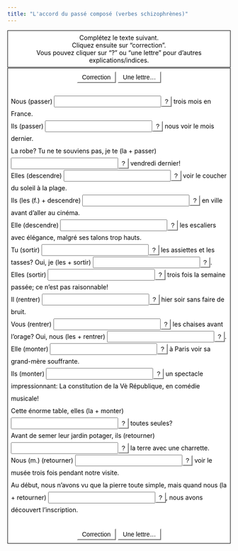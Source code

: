 ```yaml
---
title: "L'accord du passé composé (verbes schizophrènes)"
---
```


<body onload="StartUp()" id="TheBody" >


<div id="InstructionsDiv" class="StdDiv">
  <div id="Instructions">Compl&#x00e9;tez le texte suivant. <br>Cliquez ensuite sur "correction". <br>Vous pouvez cliquer sur "?" ou "une lettre" pour d'autres explications/indices.</div>
</div>





<div id="MainDiv" class="StdDiv">

<button id="CheckButton1" class="FuncButton" onmouseover="FuncBtnOver(this)" onfocus="FuncBtnOver(this)" onmouseout="FuncBtnOut(this)" onblur="FuncBtnOut(this)" onmousedown="FuncBtnDown(this)" onmouseup="FuncBtnOut(this)" onclick="CheckAnswers()">&nbsp;Correction&nbsp;</button>


<button class="FuncButton" onmouseover="FuncBtnOver(this)" onfocus="FuncBtnOver(this)" onmouseout="FuncBtnOut(this)" onblur="FuncBtnOut(this)" onmousedown="FuncBtnDown(this)" onmouseup="FuncBtnOut(this)" onclick="ShowHint()">&nbsp;Une lettre...&nbsp;</button>


 
<div id="ClozeDiv">
<form id="Cloze" method="post" action="" onsubmit="return false;">
<div class="ClozeBody">
Nous (passer) <span class="GapSpan" id="GapSpan0"><input type="text" class="GapBox" id="Gap0" onfocus="TrackFocus(0)" onblur="LeaveGap()" size="25" ></input><button style="line-height: 1.0" class="FuncButton" onfocus="FuncBtnOver(this)" onblur="FuncBtnOut(this)" onmouseover="FuncBtnOver(this)" onmouseout="FuncBtnOut(this)" onmousedown="FuncBtnDown(this)" onmouseup="FuncBtnOut(this)" onclick="ShowClue(0)">?</button></span> trois mois en France.<br />Ils (passer) <span class="GapSpan" id="GapSpan1"><input type="text" class="GapBox" id="Gap1" onfocus="TrackFocus(1)" onblur="LeaveGap()" size="25" ></input><button style="line-height: 1.0" class="FuncButton" onfocus="FuncBtnOver(this)" onblur="FuncBtnOut(this)" onmouseover="FuncBtnOver(this)" onmouseout="FuncBtnOut(this)" onmousedown="FuncBtnDown(this)" onmouseup="FuncBtnOut(this)" onclick="ShowClue(1)">?</button></span> nous voir le mois dernier.<br />La robe? Tu ne te souviens pas, je te (la + passer) <span class="GapSpan" id="GapSpan2"><input type="text" class="GapBox" id="Gap2" onfocus="TrackFocus(2)" onblur="LeaveGap()" size="25" ></input><button style="line-height: 1.0" class="FuncButton" onfocus="FuncBtnOver(this)" onblur="FuncBtnOut(this)" onmouseover="FuncBtnOver(this)" onmouseout="FuncBtnOut(this)" onmousedown="FuncBtnDown(this)" onmouseup="FuncBtnOut(this)" onclick="ShowClue(2)">?</button></span> vendredi dernier!<br />Elles (descendre) <span class="GapSpan" id="GapSpan3"><input type="text" class="GapBox" id="Gap3" onfocus="TrackFocus(3)" onblur="LeaveGap()" size="25" ></input><button style="line-height: 1.0" class="FuncButton" onfocus="FuncBtnOver(this)" onblur="FuncBtnOut(this)" onmouseover="FuncBtnOver(this)" onmouseout="FuncBtnOut(this)" onmousedown="FuncBtnDown(this)" onmouseup="FuncBtnOut(this)" onclick="ShowClue(3)">?</button></span> voir le coucher du soleil &#x00e0; la plage.<br />Ils (les (f.) + descendre) <span class="GapSpan" id="GapSpan4"><input type="text" class="GapBox" id="Gap4" onfocus="TrackFocus(4)" onblur="LeaveGap()" size="25" ></input><button style="line-height: 1.0" class="FuncButton" onfocus="FuncBtnOver(this)" onblur="FuncBtnOut(this)" onmouseover="FuncBtnOver(this)" onmouseout="FuncBtnOut(this)" onmousedown="FuncBtnDown(this)" onmouseup="FuncBtnOut(this)" onclick="ShowClue(4)">?</button></span> en ville avant d'aller au cin&#x00e9;ma.<br />Elle (descendre) <span class="GapSpan" id="GapSpan5"><input type="text" class="GapBox" id="Gap5" onfocus="TrackFocus(5)" onblur="LeaveGap()" size="25" ></input><button style="line-height: 1.0" class="FuncButton" onfocus="FuncBtnOver(this)" onblur="FuncBtnOut(this)" onmouseover="FuncBtnOver(this)" onmouseout="FuncBtnOut(this)" onmousedown="FuncBtnDown(this)" onmouseup="FuncBtnOut(this)" onclick="ShowClue(5)">?</button></span> les escaliers avec &#x00e9;l&#x00e9;gance, malgr&#x00e9; ses talons trop hauts.<br />Tu (sortir) <span class="GapSpan" id="GapSpan6"><input type="text" class="GapBox" id="Gap6" onfocus="TrackFocus(6)" onblur="LeaveGap()" size="25" ></input><button style="line-height: 1.0" class="FuncButton" onfocus="FuncBtnOver(this)" onblur="FuncBtnOut(this)" onmouseover="FuncBtnOver(this)" onmouseout="FuncBtnOut(this)" onmousedown="FuncBtnDown(this)" onmouseup="FuncBtnOut(this)" onclick="ShowClue(6)">?</button></span> les assiettes et les tasses? Oui, je (les + sortir) <span class="GapSpan" id="GapSpan7"><input type="text" class="GapBox" id="Gap7" onfocus="TrackFocus(7)" onblur="LeaveGap()" size="25" ></input><button style="line-height: 1.0" class="FuncButton" onfocus="FuncBtnOver(this)" onblur="FuncBtnOut(this)" onmouseover="FuncBtnOver(this)" onmouseout="FuncBtnOut(this)" onmousedown="FuncBtnDown(this)" onmouseup="FuncBtnOut(this)" onclick="ShowClue(7)">?</button></span>.<br />Elles (sortir) <span class="GapSpan" id="GapSpan8"><input type="text" class="GapBox" id="Gap8" onfocus="TrackFocus(8)" onblur="LeaveGap()" size="25" ></input><button style="line-height: 1.0" class="FuncButton" onfocus="FuncBtnOver(this)" onblur="FuncBtnOut(this)" onmouseover="FuncBtnOver(this)" onmouseout="FuncBtnOut(this)" onmousedown="FuncBtnDown(this)" onmouseup="FuncBtnOut(this)" onclick="ShowClue(8)">?</button></span> trois fois la semaine pass&#x00e9;e; ce n'est pas raisonnable!<br />Il (rentrer) <span class="GapSpan" id="GapSpan9"><input type="text" class="GapBox" id="Gap9" onfocus="TrackFocus(9)" onblur="LeaveGap()" size="25" ></input><button style="line-height: 1.0" class="FuncButton" onfocus="FuncBtnOver(this)" onblur="FuncBtnOut(this)" onmouseover="FuncBtnOver(this)" onmouseout="FuncBtnOut(this)" onmousedown="FuncBtnDown(this)" onmouseup="FuncBtnOut(this)" onclick="ShowClue(9)">?</button></span> hier soir sans faire de bruit.<br />Vous (rentrer) <span class="GapSpan" id="GapSpan10"><input type="text" class="GapBox" id="Gap10" onfocus="TrackFocus(10)" onblur="LeaveGap()" size="25" ></input><button style="line-height: 1.0" class="FuncButton" onfocus="FuncBtnOver(this)" onblur="FuncBtnOut(this)" onmouseover="FuncBtnOver(this)" onmouseout="FuncBtnOut(this)" onmousedown="FuncBtnDown(this)" onmouseup="FuncBtnOut(this)" onclick="ShowClue(10)">?</button></span> les chaises avant l'orage? Oui, nous (les + rentrer) <span class="GapSpan" id="GapSpan11"><input type="text" class="GapBox" id="Gap11" onfocus="TrackFocus(11)" onblur="LeaveGap()" size="25" ></input><button style="line-height: 1.0" class="FuncButton" onfocus="FuncBtnOver(this)" onblur="FuncBtnOut(this)" onmouseover="FuncBtnOver(this)" onmouseout="FuncBtnOut(this)" onmousedown="FuncBtnDown(this)" onmouseup="FuncBtnOut(this)" onclick="ShowClue(11)">?</button></span>.<br />Elle (monter) <span class="GapSpan" id="GapSpan12"><input type="text" class="GapBox" id="Gap12" onfocus="TrackFocus(12)" onblur="LeaveGap()" size="25" ></input><button style="line-height: 1.0" class="FuncButton" onfocus="FuncBtnOver(this)" onblur="FuncBtnOut(this)" onmouseover="FuncBtnOver(this)" onmouseout="FuncBtnOut(this)" onmousedown="FuncBtnDown(this)" onmouseup="FuncBtnOut(this)" onclick="ShowClue(12)">?</button></span> &#x00e0; Paris voir sa grand-m&#x00e8;re souffrante.<br />Ils (monter) <span class="GapSpan" id="GapSpan13"><input type="text" class="GapBox" id="Gap13" onfocus="TrackFocus(13)" onblur="LeaveGap()" size="25" ></input><button style="line-height: 1.0" class="FuncButton" onfocus="FuncBtnOver(this)" onblur="FuncBtnOut(this)" onmouseover="FuncBtnOver(this)" onmouseout="FuncBtnOut(this)" onmousedown="FuncBtnDown(this)" onmouseup="FuncBtnOut(this)" onclick="ShowClue(13)">?</button></span> un spectacle impressionnant: La constitution de la V&#x00e8; R&#x00e9;publique, en com&#x00e9;die musicale!<br />Cette &#x00e9;norme table, elles (la + monter) <span class="GapSpan" id="GapSpan14"><input type="text" class="GapBox" id="Gap14" onfocus="TrackFocus(14)" onblur="LeaveGap()" size="25" ></input><button style="line-height: 1.0" class="FuncButton" onfocus="FuncBtnOver(this)" onblur="FuncBtnOut(this)" onmouseover="FuncBtnOver(this)" onmouseout="FuncBtnOut(this)" onmousedown="FuncBtnDown(this)" onmouseup="FuncBtnOut(this)" onclick="ShowClue(14)">?</button></span> toutes seules?<br />Avant de semer leur jardin potager, ils (retourner) <span class="GapSpan" id="GapSpan15"><input type="text" class="GapBox" id="Gap15" onfocus="TrackFocus(15)" onblur="LeaveGap()" size="25" ></input><button style="line-height: 1.0" class="FuncButton" onfocus="FuncBtnOver(this)" onblur="FuncBtnOut(this)" onmouseover="FuncBtnOver(this)" onmouseout="FuncBtnOut(this)" onmousedown="FuncBtnDown(this)" onmouseup="FuncBtnOut(this)" onclick="ShowClue(15)">?</button></span> la terre avec une charrette.<br />Nous (m.) (retourner) <span class="GapSpan" id="GapSpan16"><input type="text" class="GapBox" id="Gap16" onfocus="TrackFocus(16)" onblur="LeaveGap()" size="25" ></input><button style="line-height: 1.0" class="FuncButton" onfocus="FuncBtnOver(this)" onblur="FuncBtnOut(this)" onmouseover="FuncBtnOver(this)" onmouseout="FuncBtnOut(this)" onmousedown="FuncBtnDown(this)" onmouseup="FuncBtnOut(this)" onclick="ShowClue(16)">?</button></span> voir le mus&#x00e9;e trois fois pendant notre visite.<br />Au d&#x00e9;but, nous n'avons vu que la pierre toute simple, mais quand nous (la + retourner) <span class="GapSpan" id="GapSpan17"><input type="text" class="GapBox" id="Gap17" onfocus="TrackFocus(17)" onblur="LeaveGap()" size="25" ></input><button style="line-height: 1.0" class="FuncButton" onfocus="FuncBtnOver(this)" onblur="FuncBtnOut(this)" onmouseover="FuncBtnOver(this)" onmouseout="FuncBtnOut(this)" onmousedown="FuncBtnDown(this)" onmouseup="FuncBtnOut(this)" onclick="ShowClue(17)">?</button></span>, nous avons d&#x00e9;couvert l'inscription.<br /> 


</div>
</form>
</div>


<div class="Keypad" id="CharacterKeypad">
<button onclick="TypeChars('\u00e0'); return false;">&#x00e0;</button><button onclick="TypeChars(' '); return false;"> </button><button onclick="TypeChars('\u00e7'); return false;">&#x00e7;</button><button onclick="TypeChars(' '); return false;"> </button><button onclick="TypeChars('\u00e9'); return false;">&#x00e9;</button><button onclick="TypeChars(' '); return false;"> </button><button onclick="TypeChars('\u00ea'); return false;">&#x00ea;</button><button onclick="TypeChars(' '); return false;"> </button><button onclick="TypeChars('\u00e8'); return false;">&#x00e8;</button><button onclick="TypeChars(' '); return false;"> </button><button onclick="TypeChars('\u00eb'); return false;">&#x00eb;</button><button onclick="TypeChars(' '); return false;"> </button><button onclick="TypeChars('\u00f9'); return false;">&#x00f9;</button><button onclick="TypeChars(' '); return false;"> </button><button onclick="TypeChars('\u00f4'); return false;">&#x00f4;</button><button onclick="TypeChars(' '); return false;"> </button><button onclick="TypeChars('\u00c0'); return false;">&#x00c0;</button><button onclick="TypeChars(' '); return false;"> </button><button onclick="TypeChars('\u00c7'); return false;">&#x00c7;</button><button onclick="TypeChars(' '); return false;"> </button><button onclick="TypeChars('\u00c9'); return false;">&#x00c9;</button><button onclick="TypeChars(' '); return false;"> </button><button onclick="TypeChars('\u00ca'); return false;">&#x00ca;</button>

</div>


<button id="CheckButton2" class="FuncButton" onmouseover="FuncBtnOver(this)" onfocus="FuncBtnOver(this)" onmouseout="FuncBtnOut(this)" onblur="FuncBtnOut(this)" onmousedown="FuncBtnDown(this)" onmouseup="FuncBtnOut(this)" onclick="CheckAnswers()">&nbsp;Correction&nbsp;</button>


<button class="FuncButton" onmouseover="FuncBtnOver(this)" onfocus="FuncBtnOver(this)" onmouseout="FuncBtnOut(this)" onblur="FuncBtnOut(this)" onmousedown="FuncBtnDown(this)" onmouseup="FuncBtnOut(this)" onclick="ShowHint()">&nbsp;Une lettre...&nbsp;</button>


</div>



<div class="Feedback" id="FeedbackDiv">
<div class="FeedbackText" id="FeedbackContent"></div>

<button id="FeedbackOKButton" class="FuncButton" onfocus="FuncBtnOver(this)" onblur="FuncBtnOut(this)" onmouseover="FuncBtnOver(this)" onmouseout="FuncBtnOut(this)" onmousedown="FuncBtnDown(this)" onmouseup="FuncBtnOut(this)" onclick="HideFeedback(); return false;">&nbsp;OK&nbsp;</button>
</div>

<!-- BeginBottomNavButtons -->



<!-- EndBottomNavButtons -->

<!-- BeginSubmissionForm -->

<!-- EndSubmissionForm -->

</body>

<!-- Made with executable version Java Hot Potatoes Beta 6.1.0.2 -->

<!-- The following insertion allows you to add your own code directly to this head tag from the configuration screen -->



<style type="text/css">


/* This is the CSS stylesheet used in the exercise. */
/* Elements in square brackets are replaced by data based on configuration settings when the exercise is built. */

/* BeginCorePageCSS */

/* Made with executable version Java Hot Potatoes 6.1.0.2 */


/* Hack to hide a nested Quicktime player from IE, which can't handle it. */
* html object.MediaPlayerNotForIE {
	display: none;
}



p{
	text-align: left;
	margin: 0px;
	font-size: 100%;
}

table,div,span,td{
	font-size: 100%;
	color: #000000;
}

div.Titles{
	padding: 0.5em;;
	text-align: center;
	color: #000000;
}

button{
	font-family: Geneva,Arial;
	font-size: 100%;
	display: inline;
}

.ExerciseTitle{
	font-size: 140%;
	color: #000000;
}

.ExerciseSubtitle{
	font-size: 120%;
	color: #000000;
}

div.StdDiv{
	background-color: #ffffff;
	text-align: center;
	font-size: 100%;
	color: #000000;
	padding: 0.5em;
	border-style: solid;
	border-width: 1px 1px 1px 1px;
	border-color: #000000;
	margin-bottom: 1px;
}

/* EndCorePageCSS */

.RTLText{
	text-align: right;
	font-size: 150%;
	direction: rtl;
	font-family: "Simplified Arabic", "Traditional Arabic", "Times New Roman", Geneva,Arial; 
}

.CentredRTLText{
	text-align: center;
	font-size: 150%;
	direction: rtl;
	font-family: "Simplified Arabic", "Traditional Arabic", "Times New Roman", Geneva,Arial; 
}

button p.RTLText{
	text-align: center;
}

.RTLGapBox{
	text-align: right;
	font-size: 150%;
	direction: rtl;
	font-family: "Times New Roman", Geneva,Arial;
}

.Guess{
	font-weight: bold;
}

.CorrectAnswer{
	font-weight: bold;
}

div#Timer{
	padding: 0.25em;
	margin-left: auto;
	margin-right: auto;
	text-align: center;
	color: #000000;
}

span#TimerText{
	padding: 0.25em;
	border-width: 1px;
	border-style: solid;
	font-weight: bold;
	display: none;
	color: #000000;
}

span.Instructions{

}

div.ExerciseText{

}

.FeedbackText, .FeedbackText span.CorrectAnswer, .FeedbackText span.Guess, .FeedbackText span.Answer{
	color: #000000;
}

.LeftItem{
	font-size: 100%;
	color: #000000;
	text-align: left;
}

.RightItem{
	font-weight: bold;
	font-size: 100%;
	color: #000000;
}

span.CorrectMark{

}

input, textarea{
	font-family: Geneva,Arial;
	font-size: 120%;
}

select{
	font-size: 100%;
}

div.Feedback {
	background-color: #ffffff;
	left: 33%;
	width: 34%;
	top: 33%;
	z-index: 1;
	border-style: solid;
	border-width: 1px;
	padding: 5px;
	text-align: center;
	color: #000000;
	position: absolute;
	display: none;
	font-size: 100%;
}




div.ExerciseDiv{
	color: #000000;
}

/* JMatch flashcard styles */
table.FlashcardTable{
	background-color: transparent;
	color: #000000;
	border-color: #000000;
	margin-left: 5%;
	margin-right: 5%;
	margin-top: 2em;
	margin-bottom: 2em;
	width: 90%;
	position: relative;
	text-align: center;
	padding: 0px;
}

table.FlashcardTable tr{
	border-style: none;
	margin: 0px;
	padding: 0px;
	background-color: #ffffff;
}

table.FlashcardTable td.Showing{
	font-size: 140%;
	text-align: center;
	width: 50%;
	display: table-cell;
	padding: 2em;
	margin: 0px;
	border-style: solid;
	border-width: 1px;
	color: #000000;
	background-color: #ffffff;
}

table.FlashcardTable td.Hidden{
	display: none;
}

/* JMix styles */
div#SegmentDiv{
	margin-top: 2em;
	margin-bottom: 2em;
	text-align: center;
}

a.ExSegment{
	font-size: 120%;
	font-weight: bold;
	text-decoration: none;
	color: #000000;
}

span.RemainingWordList{
	font-style: italic;
}

div.DropLine {
	position: absolute;
	text-align: center;
	border-bottom-style: solid;
	border-bottom-width: 1px;
	border-bottom-color: #000000;
	width: 80%;
}

/* JCloze styles */

.ClozeWordList{
	text-align: center;
	font-weight: bold;
}

div.ClozeBody{
	text-align: left;
	margin-top: 2em;
	margin-bottom: 2em;
	line-height: 2.0
}

span.GapSpan{
	font-weight: bold;
}

/* JCross styles */

table.CrosswordGrid{
	margin: auto auto 1em auto;
	border-collapse: collapse;
	padding: 0px;
	background-color: #000000;
}

table.CrosswordGrid tbody tr td{
	width: 1.5em;
	height: 1.5em;
	text-align: center;
	vertical-align: middle;
	font-size: 140%;
	padding: 1px;
	margin: 0px;
	border-style: solid;
	border-width: 1px;
	border-color: #000000;
	color: #000000;
}

table.CrosswordGrid span{
	color: #000000;
}

table.CrosswordGrid td.BlankCell{
	background-color: #000000;
	color: #000000;
}

table.CrosswordGrid td.LetterOnlyCell{
	text-align: center;
	vertical-align: middle;
	background-color: #ffffff;
	color: #000000;
	font-weight: bold;
}

table.CrosswordGrid td.NumLetterCell{
	text-align: left;
	vertical-align: top;
	background-color: #ffffff;
	color: #000000;
	padding: 1px;
	font-weight: bold;
}

.NumLetterCellText{
	cursor: pointer;
	color: #000000;
}

.GridNum{
	vertical-align: super;
	font-size: 66%;
	font-weight: bold;
	text-decoration: none;
	color: #000000;
}

.GridNum:hover, .GridNum:visited{
	color: #000000;
}

table#Clues{
	margin: auto;
	vertical-align: top;
}

table#Clues td{
	vertical-align: top;
}

table.ClueList{
  margin: auto;
}

td.ClueNum{
	text-align: right;
	font-weight: bold;
	vertical-align: top;
}

td.Clue{
	text-align: left;
}

div#ClueEntry{
	text-align: left;
	margin-bottom: 1em;
}

/* Keypad styles */

div.Keypad{
	text-align: center;
	display: none; /* initially hidden, shown if needed */
	margin-bottom: 0.5em;
}

div.Keypad button{
	font-family: Geneva,Arial;
	font-size: 120%;
	background-color: #ffffff;
	color: #000000;
	width: 2em;
}

/* JQuiz styles */

div.QuestionNavigation{
	text-align: center;
}

.QNum{
	margin: 0em 1em 0.5em 1em;
	font-weight: bold;
	vertical-align: middle;
}

textarea{
	font-family: Geneva,Arial;
}

.QuestionText{
	text-align: left;
	margin: 0px;
	font-size: 100%;
}

.Answer{
	font-size: 120%;
	letter-spacing: 0.1em;
}

.PartialAnswer{
	font-size: 120%;
	letter-spacing: 0.1em;
	color: #000000;
}

.Highlight{
	color: #000000;
	background-color: #ffff00;
	font-weight: bold;
	font-size: 120%;
}

ol.QuizQuestions{
	text-align: left;
	list-style-type: none;
}

li.QuizQuestion{
	padding: 1em;
	border-style: solid;
	border-width: 0px 0px 1px 0px;
}

ol.MCAnswers{
	text-align: left;
	list-style-type: upper-alpha;
	padding: 1em;
}

ol.MCAnswers li{
	margin-bottom: 1em;
}

ol.MSelAnswers{
	text-align: left;
	list-style-type: lower-alpha;
	padding: 1em;
}

div.ShortAnswer{
	padding: 1em;
}

.FuncButton {
	text-align: center;
	border-style: solid;

	border-left-color: #ffffff;
	border-top-color: #ffffff;
	border-right-color: #7f7f7f;
	border-bottom-color: #7f7f7f;
	color: #000000;
	background-color: #ffffff;

	border-width: 2px;
	padding: 3px 6px 3px 6px;
	cursor: pointer;
}

.FuncButtonUp {
	color: #ffffff;
	text-align: center;
	border-style: solid;

	border-left-color: #ffffff;
	border-top-color: #ffffff;
	border-right-color: #7f7f7f;
	border-bottom-color: #7f7f7f;

	background-color: #000000;
	color: #ffffff;
	border-width: 2px;
	padding: 3px 6px 3px 6px;
	cursor: pointer;
}

.FuncButtonDown {
	color: #ffffff;
	text-align: center;
	border-style: solid;

	border-left-color: #7f7f7f;
	border-top-color: #7f7f7f;
	border-right-color: #ffffff;
	border-bottom-color: #ffffff;
	background-color: #000000;
	color: #ffffff;

	border-width: 2px;
	padding: 3px 6px 3px 6px;
	cursor: pointer;
}

/*BeginNavBarStyle*/

div.NavButtonBar{
	background-color: #ffffff;
	text-align: center;
	margin: 2px 0px 2px 0px;
	clear: both;
	font-size: 100%;
}

.NavButton {
	border-style: solid;
	
	border-left-color: #ffffff;
	border-top-color: #ffffff;
	border-right-color: #7f7f7f;
	border-bottom-color: #7f7f7f;
	background-color: #ffffff;
	color: #000000;

	border-width: 2px;
	cursor: pointer;	
}

.NavButtonUp {
	border-style: solid;

	border-left-color: #ffffff;
	border-top-color: #ffffff;
	border-right-color: #7f7f7f;
	border-bottom-color: #7f7f7f;
	color: #ffffff;
	background-color: #000000;

	border-width: 2px;
	cursor: pointer;	
}

.NavButtonDown {
	border-style: solid;

	border-left-color: #7f7f7f;
	border-top-color: #7f7f7f;
	border-right-color: #ffffff;
	border-bottom-color: #ffffff;
	color: #ffffff;
	background-color: #000000;

	border-width: 2px;
	cursor: pointer;	
}

/*EndNavBarStyle*/

a{
	color: #0000ff;
}

a:visited{
	color: #ff00ff;
}

a:hover{
	color: #0000ff;
}

div.CardStyle {
	position: absolute;
	font-family: Geneva,Arial;
	font-size: 100%;
	padding: 5px;
	border-style: solid;
	border-width: 1px;
	color: #000000;
	background-color: #ffffff;
	left: -50px;
	top: -50px;
	overflow: visible;
}

.rtl{
	text-align: right;
	font-size: 140%;
}


</style>

<script type="text/javascript">

//<![CDATA[

<!--




function Client(){
//if not a DOM browser, hopeless
	this.min = false; if (document.getElementById){this.min = true;};

	this.ua = navigator.userAgent;
	this.name = navigator.appName;
	this.ver = navigator.appVersion;  

//Get data about the browser
	this.mac = (this.ver.indexOf('Mac') != -1);
	this.win = (this.ver.indexOf('Windows') != -1);

//Look for Gecko
	this.gecko = (this.ua.indexOf('Gecko') > 1);
	if (this.gecko){
		this.geckoVer = parseInt(this.ua.substring(this.ua.indexOf('Gecko')+6, this.ua.length));
		if (this.geckoVer < 20020000){this.min = false;}
	}
	
//Look for Firebird
	this.firebird = (this.ua.indexOf('Firebird') > 1);
	
//Look for Safari
	this.safari = (this.ua.indexOf('Safari') > 1);
	if (this.safari){
		this.gecko = false;
	}
	
//Look for IE
	this.ie = (this.ua.indexOf('MSIE') > 0);
	if (this.ie){
		this.ieVer = parseFloat(this.ua.substring(this.ua.indexOf('MSIE')+5, this.ua.length));
		if (this.ieVer < 5.5){this.min = false;}
	}
	
//Look for Opera
	this.opera = (this.ua.indexOf('Opera') > 0);
	if (this.opera){
		this.operaVer = parseFloat(this.ua.substring(this.ua.indexOf('Opera')+6, this.ua.length));
		if (this.operaVer < 7.04){this.min = false;}
	}
	if (this.min == false){
		alert('Your browser may not be able to handle this page.');
	}
	
//Special case for the horrible ie5mac
	this.ie5mac = (this.ie&&this.mac&&(this.ieVer<6));
}

var C = new Client();

//for (prop in C){
//	alert(prop + ': ' + C[prop]);
//}



//CODE FOR HANDLING NAV BUTTONS AND FUNCTION BUTTONS

//[strNavBarJS]
function NavBtnOver(Btn){
	if (Btn.className != 'NavButtonDown'){Btn.className = 'NavButtonUp';}
}

function NavBtnOut(Btn){
	Btn.className = 'NavButton';
}

function NavBtnDown(Btn){
	Btn.className = 'NavButtonDown';
}
//[/strNavBarJS]

function FuncBtnOver(Btn){
	if (Btn.className != 'FuncButtonDown'){Btn.className = 'FuncButtonUp';}
}

function FuncBtnOut(Btn){
	Btn.className = 'FuncButton';
}

function FuncBtnDown(Btn){
	Btn.className = 'FuncButtonDown';
}

function FocusAButton(){
	if (document.getElementById('CheckButton1') != null){
		document.getElementById('CheckButton1').focus();
	}
	else{
		if (document.getElementById('CheckButton2') != null){
			document.getElementById('CheckButton2').focus();
		}
		else{
			document.getElementsByTagName('button')[0].focus();
		}
	}
}




//CODE FOR HANDLING DISPLAY OF POPUP FEEDBACK BOX

var topZ = 1000;

function ShowMessage(Feedback){
	var Output = Feedback + '<br /><br />';
	document.getElementById('FeedbackContent').innerHTML = Output;
	var FDiv = document.getElementById('FeedbackDiv');
	topZ++;
	FDiv.style.zIndex = topZ;
	FDiv.style.top = TopSettingWithScrollOffset(30) + 'px';

	FDiv.style.display = 'block';

	ShowElements(false, 'input');
	ShowElements(false, 'select');
	ShowElements(false, 'object');
	ShowElements(true, 'object', 'FeedbackContent');

//Focus the OK button
	setTimeout("document.getElementById('FeedbackOKButton').focus()", 50);
	
//
}

function ShowElements(Show, TagName, ContainerToReverse){
// added third argument to allow objects in the feedback box to appear
//IE bug -- hide all the form elements that will show through the popup
//FF on Mac bug : doesn't redisplay objects whose visibility is set to visible
//unless the object's display property is changed

	//get container object (by Id passed in, or use document otherwise)
	TopNode = document.getElementById(ContainerToReverse);
	var Els;
	if (TopNode != null) {
		Els = TopNode.getElementsByTagName(TagName);
	} else {
		Els = document.getElementsByTagName(TagName);
	}

	for (var i=0; i<Els.length; i++){
		if (TagName == "object") {
			//manipulate object elements in all browsers
			if (Show == true){
				Els[i+0].style.visibility = 'visible';
				//get Mac FireFox to manipulate display, to force screen redraw
				if (C.mac && C.gecko) {Els[i+0].style.display = '';}
			}
			else{
				Els[i+0].style.visibility = 'hidden';
				if (C.mac && C.gecko) {Els[i+0].style.display = 'none';}
			}
		} 
		else {
			// tagName is either input or select (that is, Form Elements)
			// ie6 has a problem with Form elements, so manipulate those
			if (C.ie) {
				if (C.ieVer < 7) {
					if (Show == true){
						Els[i+0].style.visibility = 'visible';
					}
					else{
						Els[i+0].style.visibility = 'hidden';
					}
				}
			}
		}
	}
}



function HideFeedback(){
	document.getElementById('FeedbackDiv').style.display = 'none';
	ShowElements(true, 'input');
	ShowElements(true, 'select');
	ShowElements(true, 'object');
	if (Finished == true){
		Finish();
	}
}


//GENERAL UTILITY FUNCTIONS AND VARIABLES

//PAGE DIMENSION FUNCTIONS
function PageDim(){
//Get the page width and height
	this.W = 600;
	this.H = 400;
	this.W = document.getElementsByTagName('body')[0].clientWidth;
	this.H = document.getElementsByTagName('body')[0].clientHeight;
}

var pg = null;

function GetPageXY(El) {
	var XY = {x: 0, y: 0};
	while(El){
		XY.x += El.offsetLeft;
		XY.y += El.offsetTop;
		El = El.offsetParent;
	}
	return XY;
}

function GetScrollTop(){
	if (typeof(window.pageYOffset) == 'number'){
		return window.pageYOffset;
	}
	else{
		if ((document.body)&&(document.body.scrollTop)){
			return document.body.scrollTop;
		}
		else{
			if ((document.documentElement)&&(document.documentElement.scrollTop)){
				return document.documentElement.scrollTop;
			}
			else{
				return 0;
			}
		}
	}
}

function GetViewportHeight(){
	if (typeof window.innerHeight != 'undefined'){
		return window.innerHeight;
	}
	else{
		if (((typeof document.documentElement != 'undefined')&&(typeof document.documentElement.clientHeight !=
     'undefined'))&&(document.documentElement.clientHeight != 0)){
			return document.documentElement.clientHeight;
		}
		else{
			return document.getElementsByTagName('body')[0].clientHeight;
		}
	}
}

function TopSettingWithScrollOffset(TopPercent){
	var T = Math.floor(GetViewportHeight() * (TopPercent/100));
	return GetScrollTop() + T; 
}

//CODE FOR AVOIDING LOSS OF DATA WHEN BACKSPACE KEY INVOKES history.back()
var InTextBox = false;

function SuppressBackspace(e){ 
	if (InTextBox == true){return;}
	if (C.ie) {
		thisKey = window.event.keyCode;
	}
	else {
		thisKey = e.keyCode;
	}

	var Suppress = false;

	if (thisKey == 8) {
		Suppress = true;
	}

	if (Suppress == true){
		if (C.ie){
			window.event.returnValue = false;	
			window.event.cancelBubble = true;
		}
		else{
			e.preventDefault();
		}
	}
}

if (C.ie){
	document.attachEvent('onkeydown',SuppressBackspace);
	window.attachEvent('onkeydown',SuppressBackspace);
}
else{
	if (window.addEventListener){
		window.addEventListener('keypress',SuppressBackspace,false);
	}
}

function ReduceItems(InArray, ReduceToSize){
	var ItemToDump=0;
	var j=0;
	while (InArray.length > ReduceToSize){
		ItemToDump = Math.floor(InArray.length*Math.random());
		InArray.splice(ItemToDump, 1);
	}
}

function Shuffle(InArray){
	var Num;
	var Temp = new Array();
	var Len = InArray.length;

	var j = Len;

	for (var i=0; i<Len; i++){
		Temp[i+0] = InArray[i+0];
	}

	for (i=0; i<Len; i++){
		Num = Math.floor(j  *  Math.random());
		InArray[i+0] = Temp[Num];

		for (var k=Num; k < (j-1); k++) {
			Temp[k] = Temp[k+1];
		}
		j--;
	}
	return InArray;
}

function WriteToInstructions(Feedback) {
	document.getElementById('InstructionsDiv').innerHTML = Feedback;

}




function EscapeDoubleQuotes(InString){
	return InString.replace(/"/g, '&quot;')
}

function TrimString(InString){
        var x = 0;

        if (InString.length != 0) {
                while ((InString.charAt(InString.length - 1) == '\u0020') || (InString.charAt(InString.length - 1) == '\u000A') || (InString.charAt(InString.length - 1) == '\u000D')){
                        InString = InString.substring(0, InString.length - 1)
                }

                while ((InString.charAt(0) == '\u0020') || (InString.charAt(0) == '\u000A') || (InString.charAt(0) == '\u000D')){
                        InString = InString.substring(1, InString.length)
                }

                while (InString.indexOf('  ') != -1) {
                        x = InString.indexOf('  ')
                        InString = InString.substring(0, x) + InString.substring(x+1, InString.length)
                 }

                return InString;
        }

        else {
                return '';
        }
}

function FindLongest(InArray){
	if (InArray.length < 1){return -1;}

	var Longest = 0;
	for (var i=1; i<InArray.length; i++){
		if (InArray[i+0].length > InArray[Longest].length){
			Longest = i;
		}
	}
	return Longest;
}

//UNICODE CHARACTER FUNCTIONS
function IsCombiningDiacritic(CharNum){
	var Result = (((CharNum >= 0x0300)&&(CharNum <= 0x370))||((CharNum >= 0x20d0)&&(CharNum <= 0x20ff)));
	Result = Result || (((CharNum >= 0x3099)&&(CharNum <= 0x309a))||((CharNum >= 0xfe20)&&(CharNum <= 0xfe23)));
	return Result;
}

function IsCJK(CharNum){
	return ((CharNum >= 0x3000)&&(CharNum < 0xd800));
}

//SETUP FUNCTIONS
//BROWSER WILL REFILL TEXT BOXES FROM CACHE IF NOT PREVENTED
function ClearTextBoxes(){
	var NList = document.getElementsByTagName('input');
	for (var i=0; i<NList.length; i++){
		if ((NList[i+0].id.indexOf('Guess') > -1)||(NList[i+0].id.indexOf('Gap') > -1)){
			NList[i+0].value = '';
		}
		if (NList[i+0].id.indexOf('Chk') > -1){
			NList[i+0].checked = '';
		}
	}
}

//EXTENSION TO ARRAY OBJECT
function Array_IndexOf(Input){
	var Result = -1;
	for (var i=0; i<this.length; i++){
		if (this[i+0] == Input){
			Result = i;
		}
	}
	return Result;
}
Array.prototype.indexOf = Array_IndexOf;

//IE HAS RENDERING BUG WITH BOTTOM NAVBAR
function RemoveBottomNavBarForIE(){
	if ((C.ie)&&(document.getElementById('Reading') != null)){
		if (document.getElementById('BottomNavBar') != null){
			document.getElementById('TheBody').removeChild(document.getElementById('BottomNavBar'));
		}
	}
}




//HOTPOTNET-RELATED CODE

var HPNStartTime = (new Date()).getTime();
var SubmissionTimeout = 30000;
var Detail = ''; //Global that is used to submit tracking data

function Finish(){
//If there's a form, fill it out and submit it
	if (document.store != null){
		Frm = document.store;
		Frm.starttime.value = HPNStartTime;
		Frm.endtime.value = (new Date()).getTime();
		Frm.mark.value = Score;
		Frm.detail.value = Detail;
		Frm.submit();
	}
}





//JCLOZE CORE JAVASCRIPT CODE

function ItemState(){
	this.ClueGiven = false;
	this.HintsAndChecks = 0;
	this.MatchedAnswerLength = 0;
	this.ItemScore = 0;
	this.AnsweredCorrectly = false;
	this.Guesses = new Array();
	return this;
}

var Feedback = '';
var Correct = 'Bravo! Bien jou\u00e9.';
var Incorrect = 'Une partie de la r\u00e9ponse est correcte. Les r\u00e9ponses incorrectes ont \u00e9t\u00e9 laiss\u00e9es en place pour que vous les corrigiez.'; 
var GiveHint = 'La lettre suivante a \u00e9t\u00e9 ajout\u00e9e.';
var CaseSensitive = true;
var YourScoreIs = 'Pas mal!';
var Finished = false;
var Locked = false;
var Score = 0;
var CurrentWord = 0;
var Guesses = '';
var TimeOver = false;

I = new Array();
I=new Array();
I[0] = new Array();
I[0][1] = new Array();
I[0][1][0] = new Array();
I[0][1][0][0] = '\u0061\u0076\u006f\u006e\u0073\u0020\u0070\u0061\u0073\u0073\u00e9';
I[0][2] = 'Il y a un objet direct.';
I[1] = new Array();
I[1][1] = new Array();
I[1][1][0] = new Array();
I[1][1][0][0] = '\u0073\u006f\u006e\u0074\u0020\u0070\u0061\u0073\u0073\u00e9\u0073';
I[1][2] = 'Il n\'y a pas d\'objet direct.';
I[2] = new Array();
I[2][1] = new Array();
I[2][1][0] = new Array();
I[2][1][0][0] = '\u006c\u0027\u0061\u0069\u0020\u0070\u0061\u0073\u0073\u00e9\u0065';
I[2][2] = 'Il y a un objet direct (qui pr\u00e9c\u00e8de le verbe).';
I[3] = new Array();
I[3][1] = new Array();
I[3][1][0] = new Array();
I[3][1][0][0] = '\u0073\u006f\u006e\u0074\u0020\u0064\u0065\u0073\u0063\u0065\u006e\u0064\u0075\u0065\u0073';
I[3][2] = 'Il n\'y a pas d\'objet direct.';
I[4] = new Array();
I[4][1] = new Array();
I[4][1][0] = new Array();
I[4][1][0][0] = '\u006c\u0065\u0073\u0020\u006f\u006e\u0074\u0020\u0064\u0065\u0073\u0063\u0065\u006e\u0064\u0075\u0065\u0073';
I[4][2] = 'Il y a un objet direct (qui pr\u00e9c\u00e8de le verbe, conjugu\u00e9 avec avoir...)!!!.';
I[5] = new Array();
I[5][1] = new Array();
I[5][1][0] = new Array();
I[5][1][0][0] = '\u0061\u0020\u0064\u0065\u0073\u0063\u0065\u006e\u0064\u0075';
I[5][2] = 'Il y a un objet direct.';
I[6] = new Array();
I[6][1] = new Array();
I[6][1][0] = new Array();
I[6][1][0][0] = '\u0061\u0073\u0020\u0073\u006f\u0072\u0074\u0069';
I[6][2] = 'Il y a un objet direct.';
I[7] = new Array();
I[7][1] = new Array();
I[7][1][0] = new Array();
I[7][1][0][0] = '\u006c\u0065\u0073\u0020\u0061\u0069\u0020\u0073\u006f\u0072\u0074\u0069\u0065\u0073';
I[7][2] = 'Il y a un objet direct (qui pr\u00e9c\u00e8de le verbe, conjugu\u00e9 avec avoir...)!!!.';
I[8] = new Array();
I[8][1] = new Array();
I[8][1][0] = new Array();
I[8][1][0][0] = '\u0073\u006f\u006e\u0074\u0020\u0073\u006f\u0072\u0074\u0069\u0065\u0073';
I[8][2] = 'Il n\'y a pas d\'objet direct.';
I[9] = new Array();
I[9][1] = new Array();
I[9][1][0] = new Array();
I[9][1][0][0] = '\u0065\u0073\u0074\u0020\u0072\u0065\u006e\u0074\u0072\u00e9';
I[9][2] = 'Il n\'y a pas d\'objet direct.';
I[10] = new Array();
I[10][1] = new Array();
I[10][1][0] = new Array();
I[10][1][0][0] = '\u0061\u0076\u0065\u007a\u0020\u0072\u0065\u006e\u0074\u0072\u00e9';
I[10][2] = 'Il y a un objet direct.';
I[11] = new Array();
I[11][1] = new Array();
I[11][1][0] = new Array();
I[11][1][0][0] = '\u006c\u0065\u0073\u0020\u0061\u0076\u006f\u006e\u0073\u0020\u0072\u0065\u006e\u0074\u0072\u00e9\u0065\u0073';
I[11][2] = 'Il y a un objet direct (qui pr\u00e9c\u00e8de le verbe, conjugu\u00e9 avec avoir...)!!!.';
I[12] = new Array();
I[12][1] = new Array();
I[12][1][0] = new Array();
I[12][1][0][0] = '\u0065\u0073\u0074\u0020\u006d\u006f\u006e\u0074\u00e9\u0065';
I[12][2] = 'Il n\'y a pas d\'objet direct.';
I[13] = new Array();
I[13][1] = new Array();
I[13][1][0] = new Array();
I[13][1][0][0] = '\u006f\u006e\u0074\u0020\u006d\u006f\u006e\u0074\u00e9';
I[13][2] = 'Il y a un objet direct.';
I[14] = new Array();
I[14][1] = new Array();
I[14][1][0] = new Array();
I[14][1][0][0] = '\u006c\u0027\u006f\u006e\u0074\u0020\u006d\u006f\u006e\u0074\u00e9\u0065';
I[14][2] = 'Il y a un objet direct (qui pr\u00e9c\u00e8de le verbe, conjugu\u00e9 avec avoir...)!!!.';
I[15] = new Array();
I[15][1] = new Array();
I[15][1][0] = new Array();
I[15][1][0][0] = '\u006f\u006e\u0074\u0020\u0072\u0065\u0074\u006f\u0075\u0072\u006e\u00e9';
I[15][2] = 'Il y a un objet direct.';
I[16] = new Array();
I[16][1] = new Array();
I[16][1][0] = new Array();
I[16][1][0][0] = '\u0073\u006f\u006d\u006d\u0065\u0073\u0020\u0072\u0065\u0074\u006f\u0075\u0072\u006e\u00e9\u0073';
I[16][2] = 'Il n\'y a pas d\'objet direct.';
I[17] = new Array();
I[17][1] = new Array();
I[17][1][0] = new Array();
I[17][1][0][0] = '\u006c\u0027\u0061\u0076\u006f\u006e\u0073\u0020\u0072\u0065\u0074\u006f\u0075\u0072\u006e\u00e9\u0065';
I[17][2] = 'Il y a un objet direct (qui pr\u00e9c\u00e8de le verbe, conjugu\u00e9 avec avoir...)!!!.';


State = new Array();

function StartUp(){
	RemoveBottomNavBarForIE();
//Show a keypad if there is one	(added bugfix for 6.0.4.12)
	if (document.getElementById('CharacterKeypad') != null){
		document.getElementById('CharacterKeypad').style.display = 'block';
	}
	






	var i = 0;

	State.length = 0;
	for (i=0; i<I.length; i++){
		State[i+0] = new ItemState();
	}
	
	ClearTextBoxes();
	


}

function ShowClue(ItemNum){
	if (Locked == true){return;}
	State[ItemNum].ClueGiven = true;
	ShowMessage(I[ItemNum][2]);
}

function SaveCurrentAnswers(){
	var Ans = '';
	for (var i=0; i<I.length; i++){
		Ans = GetGapValue(i);
		if ((Ans.length > 0)&&(Ans != State[i+0].Guesses[State[i+0].Guesses.length-1])){
			State[i+0].Guesses[State[i+0].Guesses.length] = Ans;
		}
	}
}

function CompileGuesses(){
	var F = document.getElementById('store');
	if (F != null){
		var Temp = '<?xml version="1.0"?><hpnetresult><fields>';
		var GapLabel = '';
		for (var i=0; i<State.length; i++){
			GapLabel = 'Gap ' + (i+1).toString();
			Temp += '<field><fieldname>' + GapLabel + '</fieldname>';
			Temp += '<fieldtype>student-responses</fieldtype><fieldlabel>' + GapLabel + '</fieldlabel>';
			Temp += '<fieldlabelid>JClozeStudentResponses</fieldlabelid><fielddata>';
			for (var j=0; j<State[i+0].Guesses.length; j++){
				if (j>0){Temp += '| ';}
				Temp += State[i+0].Guesses[j] + ' ';	
			}	
  		Temp += '</fielddata></field>';
		}
		Temp += '</fields></hpnetresult>';
		Detail = Temp;
	}
}

function CheckAnswers(){
	if (Locked == true){return;}
	SaveCurrentAnswers();
	var AllCorrect = true;

//Check each answer
	for (var i = 0; i<I.length; i++){

		if (State[i+0].AnsweredCorrectly == false){
//If it's right, calculate its score
			if (CheckAnswer(i, true) > -1){
				var TotalChars = GetGapValue(i).length;
				State[i+0].ItemScore = (TotalChars-State[i+0].HintsAndChecks)/TotalChars;
				if (State[i+0].ClueGiven == true){State[i+0].ItemScore /= 2;}
				if (State[i+0].ItemScore <0 ){State[i+0].ItemScore = 0;}
				State[i+0].AnsweredCorrectly = true;
//Drop the correct answer into the page, replacing the text box
				SetCorrectAnswer(i, GetGapValue(i));
			}
			else{
//Otherwise, increment the hints for this item, as a penalty
				State[i+0].HintsAndChecks++;

//then set the flag
				AllCorrect = false;
			}
		}
	}

//Calculate the total score
	var TotalScore = 0;
	for (i=0; i<State.length; i++){
		TotalScore += State[i+0].ItemScore;
	}
	TotalScore = Math.floor((TotalScore * 100)/I.length);

//Compile the output
	Output = '';

	if (AllCorrect == true){
		Output = Correct + '<br />';
	}

	Output += YourScoreIs + ' ' + TotalScore + '%.<br />';
	if (AllCorrect == false){
		Output += '<br />' + Incorrect;
	}
	ShowMessage(Output);
	setTimeout('WriteToInstructions(Output)', 50);
	
	Score = TotalScore;
	CompileGuesses();
	
	if ((AllCorrect == true)||(Finished == true)){
	


		TimeOver = true;
		Locked = true;
		Finished = true;
		setTimeout('Finish()', SubmissionTimeout);
	}

}

function TrackFocus(BoxNumber){
	CurrentWord = BoxNumber;
	InTextBox = true;
}

function LeaveGap(){
	InTextBox = false;
}

function CheckBeginning(Guess, Answer){
	var OutString = '';
	var i = 0;
	var UpperGuess = '';
	var UpperAnswer = '';

	if (CaseSensitive == false) {
		UpperGuess = Guess.toUpperCase();
		UpperAnswer = Answer.toUpperCase();
	}
	else {
		UpperGuess = Guess;
		UpperAnswer = Answer;
	}

	while (UpperGuess.charAt(i) == UpperAnswer.charAt(i)) {
		OutString += Guess.charAt(i);
		i++;
	}
	OutString += Answer.charAt(i);
	return OutString;
}

function GetGapValue(GNum){
	var RetVal = '';
	if ((GNum<0)||(GNum>=I.length)){return RetVal;}
	if (document.getElementById('Gap' + GNum) != null){
		RetVal = document.getElementById('Gap' + GNum).value;
		RetVal = TrimString(RetVal);
	}
	else{
		RetVal = State[GNum].Guesses[State[GNum].Guesses.length-1];
	}
	return RetVal;
}

function SetGapValue(GNum, Val){
	if ((GNum<0)||(GNum>=I.length)){return;}
	if (document.getElementById('Gap' + GNum) != null){
		document.getElementById('Gap' + GNum).value = Val;
		document.getElementById('Gap' + GNum).focus();
	}
}

function SetCorrectAnswer(GNum, Val){
	if ((GNum<0)||(GNum>=I.length)){return;}
	if (document.getElementById('GapSpan' + GNum) != null){
		document.getElementById('GapSpan' + GNum).innerHTML = Val;
	}
}

function FindCurrent() {
	var x = 0;
	FoundCurrent = -1;

//Test the current word:
//If its state is not set to already correct, check the word.
	if (State[CurrentWord].AnsweredCorrectly == false){
		if (CheckAnswer(CurrentWord, false) < 0){
			return CurrentWord;
		}
	}
	
	x=CurrentWord + 1;
	while (x<I.length){
		if (State[x].AnsweredCorrectly == false){
			if (CheckAnswer(x, false) < 0){
				return x;
			}
		}
	x++;	
	}

	x = 0;
	while (x<CurrentWord){
		if (State[x].AnsweredCorrectly == false){
			if (CheckAnswer(x, false) < 0){
				return x;
			}
		}
	x++;	
	}
	return FoundCurrent;
}

function CheckAnswer(GapNum, MarkAnswer){
	var Guess = GetGapValue(GapNum);
	var UpperGuess = '';
	var UpperAnswer = '';
	if (CaseSensitive == false){
		UpperGuess = Guess.toUpperCase();
	}
	else{
		UpperGuess = Guess;
	}
	var Match = -1;
	for (var i = 0; i<I[GapNum][1].length; i++){
		if (CaseSensitive == false){
			UpperAnswer = I[GapNum][1][i+0][0].toUpperCase();
		}
		else{
			UpperAnswer = I[GapNum][1][i+0][0];
		}
		if (TrimString(UpperGuess) == UpperAnswer){
			Match = i;
			if (MarkAnswer == true){
				State[GapNum].AnsweredCorrectly = true;
			}
		}
	}
	return Match;
}

function GetHint(GapNum){
	Guess = GetGapValue(GapNum);

	if (CheckAnswer(GapNum, false) > -1){return ''}
	RightBits = new Array();
	for (var i=0; i<I[GapNum][1].length; i++){
		RightBits[i+0] = CheckBeginning(Guess, I[GapNum][1][i+0][0]);
	}
	var RightOne = FindLongest(RightBits);
	var Result = I[GapNum][1][RightOne][0].substring(0,RightBits[RightOne].length);
//Add another char if the last one is a space
	if (Result.charAt(Result.length-1) == ' '){
		Result = I[GapNum][1][RightOne][0].substring(0,RightBits[RightOne].length+1);
	}
	return Result;
}

function ShowHint(){
	if (document.getElementById('FeedbackDiv').style.display == 'block'){return;}
	if (Locked == true){return;}
	var CurrGap = FindCurrent();
	if (CurrGap < 0){return;}

	var HintString = GetHint(CurrGap);

	if (HintString.length > 0){
		SetGapValue(CurrGap, HintString);
		State[CurrGap].HintsAndChecks += 1;
	}
	ShowMessage(GiveHint);
}

function TypeChars(Chars){
	var CurrGap = FindCurrent();
	if (CurrGap < 0){return;}
	if (document.getElementById('Gap' + CurrGap) != null){
		SetGapValue(CurrGap, document.getElementById('Gap' + CurrGap).value + Chars);
	}
}







//-->

//]]>

</script>


</head>
